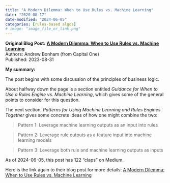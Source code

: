 ```yaml
---
title: "A Modern Dilemma: When to Use Rules vs. Machine Learning"
date: "2020-08-17"
date-modified: "2024-06-05"
categories: [rules-based algos]
# image: "image_file_or_link.png"
---
```


**Original Blog Post:**
**[A Modern Dilemma: When to Use Rules vs. Machine Learning](https://medium.com/capital-one-tech/a-modern-dilemma-when-to-use-rules-vs-machine-learning-61cc908769b0)** <br>
Authors: Andrew Bonham (from Capital One) <br>
Published: 2023-08-31

**My summary:**

The post begins with some discussion of the principles of business logic.

About halfway down the page is a section entitled *Guidance for When to Use a
Rules Engine vs. Machine Learning*, which gives some of the general points to
consider for this question.

The next section, *Patterns for Using Machine Learning and Rules Engines
Together* gives some concrete ideas of how one might combine the two:

> Pattern 1: Leverage machine learning outputs as an input into rules

> Pattern 2: Leverage rule outputs as a feature input into machine learning
> models

> Pattern 3: Leverage both rule and machine learning outputs as inputs

As of 2024-06-05, this post has 122 "claps" on Medium.

Here is the link again to their blog post for more details:
[A Modern Dilemma: When to Use Rules vs. Machine Learning](https://medium.com/capital-one-tech/a-modern-dilemma-when-to-use-rules-vs-machine-learning-61cc908769b0)
